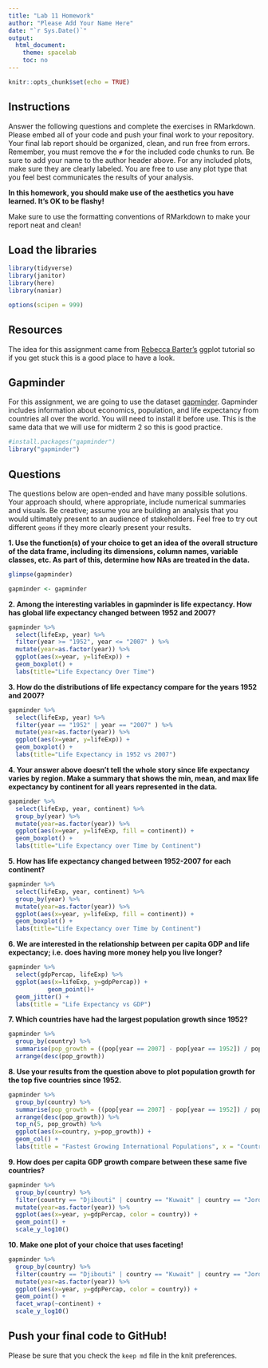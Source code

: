 ```yaml
---
title: "Lab 11 Homework"
author: "Please Add Your Name Here"
date: "`r Sys.Date()`"
output:
  html_document:
    theme: spacelab
    toc: no
---
```


```r
knitr::opts_chunk$set(echo = TRUE)
```

## Instructions
Answer the following questions and complete the exercises in RMarkdown. Please embed all of your code and push your final work to your repository. Your final lab report should be organized, clean, and run free from errors. Remember, you must remove the `#` for the included code chunks to run. Be sure to add your name to the author header above. For any included plots, make sure they are clearly labeled. You are free to use any plot type that you feel best communicates the results of your analysis.  

**In this homework, you should make use of the aesthetics you have learned. It's OK to be flashy!**

Make sure to use the formatting conventions of RMarkdown to make your report neat and clean!  

## Load the libraries
```r
library(tidyverse)
library(janitor)
library(here)
library(naniar)
``` 

```r
options(scipen = 999)
```

## Resources
The idea for this assignment came from [Rebecca Barter's](http://www.rebeccabarter.com/blog/2017-11-17-ggplot2_tutorial/) ggplot tutorial so if you get stuck this is a good place to have a look.  

## Gapminder
For this assignment, we are going to use the dataset [gapminder](https://cran.r-project.org/web/packages/gapminder/index.html). Gapminder includes information about economics, population, and life expectancy from countries all over the world. You will need to install it before use. This is the same data that we will use for midterm 2 so this is good practice.
```r
#install.packages("gapminder")
library("gapminder")
```

## Questions
The questions below are open-ended and have many possible solutions. Your approach should, where appropriate, include numerical summaries and visuals. Be creative; assume you are building an analysis that you would ultimately present to an audience of stakeholders. Feel free to try out different `geoms` if they more clearly present your results.  

**1. Use the function(s) of your choice to get an idea of the overall structure of the data frame, including its dimensions, column names, variable classes, etc. As part of this, determine how NAs are treated in the data.**  
```r
glimpse(gapminder)
```
```r
gapminder <- gapminder
```

**2. Among the interesting variables in gapminder is life expectancy. How has global life expectancy changed between 1952 and 2007?**
```r
gapminder %>%
  select(lifeExp, year) %>%
  filter(year >= "1952", year <= "2007" ) %>%
  mutate(year=as.factor(year)) %>%
  ggplot(aes(x=year, y=lifeExp)) +
  geom_boxplot() +
  labs(title="Life Expectancy Over Time")
```

**3. How do the distributions of life expectancy compare for the years 1952 and 2007?**
```r
gapminder %>%
  select(lifeExp, year) %>%
  filter(year == "1952" | year == "2007" ) %>%
  mutate(year=as.factor(year)) %>%
  ggplot(aes(x=year, y=lifeExp)) +
  geom_boxplot() +
  labs(title="Life Expectancy in 1952 vs 2007")
```

**4. Your answer above doesn't tell the whole story since life expectancy varies by region. Make a summary that shows the min, mean, and max life expectancy by continent for all years represented in the data.**
```r
gapminder %>%
  select(lifeExp, year, continent) %>%
  group_by(year) %>%
  mutate(year=as.factor(year)) %>%
  ggplot(aes(x=year, y=lifeExp, fill = continent)) +
  geom_boxplot() +
  labs(title="Life Expectancy over Time by Continent")
```

**5. How has life expectancy changed between 1952-2007 for each continent?**
```r
gapminder %>%
  select(lifeExp, year, continent) %>%
  group_by(year) %>%
  mutate(year=as.factor(year)) %>%
  ggplot(aes(x=year, y=lifeExp, fill = continent)) +
  geom_boxplot() +
  labs(title="Life Expectancy over Time by Continent")
```

**6. We are interested in the relationship between per capita GDP and life expectancy; i.e. does having more money help you live longer?**
```r
gapminder %>%
  select(gdpPercap, lifeExp) %>%
  ggplot(aes(x=lifeExp, y=gdpPercap)) +
           geom_point()+
  geom_jitter() +
  labs(title = "Life Expectancy vs GDP")
```

**7. Which countries have had the largest population growth since 1952?**
```r
gapminder %>%
  group_by(country) %>%
  summarise(pop_growth = ((pop[year == 2007] - pop[year == 1952]) / pop[year == 1952]) * 100) %>%
  arrange(desc(pop_growth))
```

**8. Use your results from the question above to plot population growth for the top five countries since 1952.**
```r
gapminder %>%
  group_by(country) %>%
  summarise(pop_growth = ((pop[year == 2007] - pop[year == 1952]) / pop[year == 1952]) * 100) %>%
  arrange(desc(pop_growth)) %>%
  top_n(5, pop_growth) %>%
  ggplot(aes(x=country, y=pop_growth)) +
  geom_col() +
  labs(title = "Fastest Growing International Populations", x = "Country", y = "Population Growth (%)")
```

**9. How does per capita GDP growth compare between these same five countries?**
```r
gapminder %>%
  group_by(country) %>%
  filter(country == "Djibouti" | country == "Kuwait" | country == "Jordan" | country == "Oman" | country == "Saudi Arabia") %>%
  mutate(year=as.factor(year)) %>%
  ggplot(aes(x=year, y=gdpPercap, color = country)) +
  geom_point() +
  scale_y_log10()
```

**10. Make one plot of your choice that uses faceting!**
```r
gapminder %>%
  group_by(country) %>%
  filter(country == "Djibouti" | country == "Kuwait" | country == "Jordan" | country == "Oman" | country == "Saudi Arabia") %>%
  mutate(year=as.factor(year)) %>%
  ggplot(aes(x=year, y=gdpPercap, color = country)) +
  geom_point() +
  facet_wrap(~continent) +
  scale_y_log10()
```

## Push your final code to GitHub!
Please be sure that you check the `keep md` file in the knit preferences. 